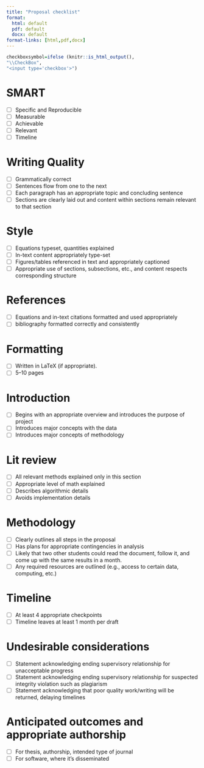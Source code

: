 ---
title: "Proposal checklist"
format:
  html: default
  pdf: default
  docx: default
format-links: [html,pdf,docx]
---

```{r, echo=FALSE}
checkboxsymbol=ifelse (knitr::is_html_output(),
"\\CheckBox",
"<input type='checkbox'>")
```

# SMART

-   [ ] Specific and Reproducible
-   [ ] Measurable
-   [ ] Achievable
-   [ ] Relevant
-   [ ] Timeline

# Writing Quality

-   [ ] Grammatically correct
-   [ ] Sentences flow from one to the next
-   [ ] Each paragraph has an appropriate topic and concluding sentence
-   [ ] Sections are clearly laid out and content within sections remain relevant to that section

# Style

-   [ ] Equations typeset, quantities explained
-   [ ] In-text content appropriately type-set
-   [ ] Figures/tables referenced in text and appropriately captioned
-   [ ] Appropriate use of sections, subsections, etc., and content respects corresponding structure

# References

-   [ ] Equations and in-text citations formatted and used appropriately
-   [ ] bibliography formatted correctly and consistently

# Formatting

-   [ ] Written in LaTeX (if appropriate).
-   [ ] 5--10 pages

# Introduction

-   [ ] Begins with an appropriate overview and introduces the purpose of project
-   [ ] Introduces major concepts with the data
-   [ ] Introduces major concepts of methodology

# Lit review

-   [ ] All relevant methods explained only in this section
-   [ ] Appropriate level of math explained
-   [ ] Describes algorithmic details
-   [ ] Avoids implementation details

# Methodology

-   [ ] Clearly outlines all steps in the proposal
-   [ ] Has plans for appropriate contingencies in analysis 
-   [ ] Likely that two other students could read the document, follow it, and come up with the same results in a month.
-   [ ] Any required resources are outlined (e.g., access to certain data, computing, etc.)


# Timeline

-   [ ] At least 4 appropriate checkpoints
-   [ ] Timeline leaves at least 1 month per draft


# Undesirable considerations

-   [ ] Statement acknowledging ending supervisory relationship for unacceptable progress
-   [ ] Statement acknowledging ending supervisory relationship for  suspected integrity violation such as plagiarism
-   [ ] Statement acknowledging that poor quality work/writing will be returned, delaying timelines

# Anticipated outcomes and appropriate authorship
-   [ ] For thesis, authorship, intended type of journal
-   [ ] For software, where it's disseminated




